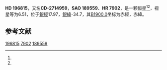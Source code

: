 {{Starbox begin
| name = HD 196815
}}
{{Starbox observe
| epoch = [[J2000.0|J2000.0]]
| constell = {{星座名待查}}<ref name=SIMBAD>{{cite web
 | url=http://simbad.u-strasbg.fr/simbad/sim-id?Ident=HR+7902
 | title=Pulsating variable Star
 | publisher=Centre de Données astronomiques de Strasbourg
 | work=SIMBAD
 | accessdate=2012-07-13
 | archive-date=2016-03-15
 | archive-url=https://web.archive.org/web/20160315130157/http://simbad.u-strasbg.fr/simbad/sim-id?Ident=HR+7902
 | dead-url=no
 }}</ref><ref name=DATA>{{cite web
 | url=http://vizier.u-strasbg.fr/viz-bin/VizieR-5?-out.add=.&-source=5050&-corr=PK=HR&-out.max=9999&HR=7902
 | title=VizieR Detailed Page
 | accessdate=2012-07-13
 | archive-date=2019-02-16
 | archive-url=https://web.archive.org/web/20190216095519/http://vizier.u-strasbg.fr/viz-bin/VizieR-5?-out.add=.&-source=5050&-corr=PK=HR&-out.max=9999&HR=7902
 | dead-url=no
 }}</ref>
| 星官 = 
| ra = {{RA|20|40|36}}<ref name=SIMBAD /><ref name=DATA />
| dec = {{DEC|-26|38|42}}<ref name=SIMBAD /><ref name=DATA />
| appmag_v = 6.51<ref name=SIMBAD /><ref name=DATA />
}}
{{Starbox character
| class = F7V<ref name=SIMBAD /><ref name=DATA />
| b-v = 0.57<ref name=SIMBAD /><ref name=DATA />
| u-b = <ref name=SIMBAD /><ref name=DATA />
| r-i = <ref name=SIMBAD /><ref name=DATA />
| variable = 
}}
{{Starbox astrometry
| radial_v = 
| prop_mo_ra = -6
| parallax = 
| p_error = 
}}
{{Starbox catalog
| names =CD-2714959，[[SAO星表|SAO]] 189559，[[HD星表|HD]] 196815，[[HR星表|HR]] 7902}}
{{Starbox reference |Simbad=HR+7902}}
{{Starbox end}}

'''HD 196815'''，又名'''CD-2714959'''，'''SAO 189559'''、'''HR 7902'''，是一颗恒星<ref name=SIMBAD /><ref name=DATA />，视星等为6.51，位于[[銀道座標系|銀經]]17.97，[[銀道座標系|銀緯]]-34.7，其[[B1900.0|B1900.0]]坐标为赤經{{RA|20|34|36.1}}，赤緯{{DEC|-26|-34.7|53}}。

== 参考文献 ==
{{reflist}}

{{star-stub}}

[[Category:HD和HDE天體|196815]]
[[Category:HR天體|7902]]
[[Category:SAO天體|189559]]